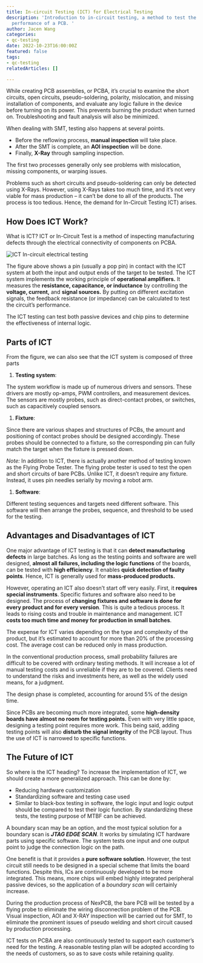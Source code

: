 ```yaml
---
title: In-circuit Testing (ICT) for Electrical Testing
description: 'Introduction to in-circuit testing, a method to test the electrical
  performance of a PCB. '
author: Jacen Wang
categories:
- qc-testing
date: 2022-10-23T16:00:00Z
featured: false
tags:
- qc-testing
relatedArticles: []

---
```

While creating PCB assemblies, or PCBA, it’s crucial to examine the short circuits, open circuits, pseudo-soldering, polarity, mislocation, and missing installation of components, and evaluate any logic failure in the device before turning on its power. This prevents burning the product when turned on. Troubleshooting and fault analysis will also be minimized.

When dealing with SMT, testing also happens at several points.

* Before the reflowing process, **manual inspection** will take place.
* After the SMT is complete, an **AOI inspection** will be done.
* Finally, **X-Ray** through sampling inspection.

The first two processes generally only see problems with mislocation, missing components, or warping issues.

Problems such as short circuits and pseudo-soldering can only be detected using X-Rays. However, using X-Rays takes too much time, and it’s not very viable for mass production – it can’t be done to all of the products. The process is too tedious. Hence, the demand for In-Circuit Testing ICT) arises.

## How Does ICT Work?

What is ICT? ICT or In-Circuit Test is a method of inspecting manufacturing defects through the electrical connectivity of components on PCBA.

![ICT In-circuit electrical testing](/uploads/ict-01.png)

The figure above shows a pin (usually a pop pin) in contact with the ICT system at both the input and output ends of the target to be tested. The ICT system implements the working principle of **operational amplifiers.** It measures the **resistance, capacitance, or inductance** by controlling the **voltage, current,** and **signal sources.** By putting on different excitation signals, the feedback resistance (or impedance) can be calculated to test the circuit’s performance.

The ICT testing can test both passive devices and chip pins to determine the effectiveness of internal logic.

## Parts of ICT

From the figure, we can also see that the ICT system is composed of three parts

1. **Testing system**:

The system workflow is made up of numerous drivers and sensors. These drivers are mostly op-amps, PWM controllers, and measurement devices. The sensors are mostly probes, such as direct-contact probes, or switches, such as capacitively coupled sensors.

1. **Fixture**:

Since there are various shapes and structures of PCBs, the amount and positioning of contact probes should be designed accordingly. These probes should be connected to a fixture, so the corresponding pin can fully match the target when the fixture is pressed down.

_Note:_ In addition to ICT, there is actually another method of testing known as the Flying Probe Tester. The flying probe tester is used to test the open and short circuits of bare PCBs. Unlike ICT, it doesn’t require any fixture. Instead, it uses pin needles serially by moving a robot arm.

1. **Software**:

Different testing sequences and targets need different software. This software will then arrange the probes, sequence, and threshold to be used for the testing.

## Advantages and Disadvantages of ICT

One major advantage of ICT testing is that it can **detect manufacturing defects** in large batches. As long as the testing points and software are well designed, **almost all failures, including the logic functions** of the boards, can be tested with **high efficiency**. It enables **quick detection of faulty points**. Hence, ICT is generally used for **mass-produced products.**

However, operating an ICT also doesn’t start off very easily. First, it **requires special instruments**. Specific fixtures and software also need to be designed. The process of **changing fixtures and software is done for every product and for every version**. This is quite a tedious process. It leads to rising costs and trouble in maintenance and management. ICT **costs too much time and money for production in small batches**.

The expense for ICT varies depending on the type and complexity of the product, but it’s estimated to account for more than 20% of the processing cost. The average cost can be reduced only in mass production.

In the conventional production process, small probability failures are difficult to be covered with ordinary testing methods. It will increase a lot of manual testing costs and is unreliable if they are to be covered. Clients need to understand the risks and investments here, as well as the widely used means, for a judgment.

The design phase is completed, accounting for around 5% of the design time.

Since PCBs are becoming much more integrated, some **high-density boards have almost no room for testing points.** Even with very little space, designing a testing point requires more work. This being said, adding testing points will also **disturb the signal integrity** of the PCB layout. Thus the use of ICT is narrowed to specific functions.

## The Future of ICT

So where is the ICT heading? To increase the implementation of ICT, we should create a more generalized approach. This can be done by:

* Reducing hardware customization
* Standardizing software and testing case used
* Similar to black-box testing in software, the logic input and logic output should be compared to test their logic function. By standardizing these tests, the testing purpose of MTBF can be achieved.

A boundary scan may be an option, and the most typical solution for a boundary scan is **_JTAG EDGE SCAN_**. It works by simulating ICT hardware parts using specific software. The system tests one input and one output point to judge the connection logic on the path.

One benefit is that it provides a **pure software solution**. However, the test circuit still needs to be designed in a special scheme that limits the board functions. Despite this, ICs are continuously developed to be more integrated. This means, more chips will embed highly integrated peripheral passive devices, so the application of a _boundary scan_ will certainly increase.

During the production process of NexPCB, the bare PCB will be tested by a flying probe to eliminate the wiring disconnection problem of the PCB. Visual inspection, AOI and X-RAY inspection will be carried out for SMT, to eliminate the prominent issues of pseudo welding and short circuit caused by production processing.

ICT tests on PCBA are also continuously tested to support each customer’s need for the testing. A reasonable testing plan will be adopted according to the needs of customers, so as to save costs while retaining quality.